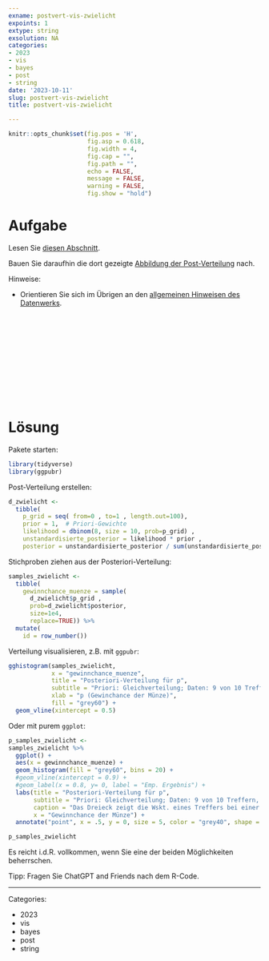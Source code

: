 ```yaml
---
exname: postvert-vis-zwielicht
expoints: 1
extype: string
exsolution: NA
categories:
- 2023
- vis
- bayes
- post
- string
date: '2023-10-11'
slug: postvert-vis-zwielicht
title: postvert-vis-zwielicht

---
```




```r
knitr::opts_chunk$set(fig.pos = 'H',
                      fig.asp = 0.618,
                      fig.width = 4,
                      fig.cap = "", 
                      fig.path = "",
                      echo = FALSE,
                      message = FALSE,
                      warning = FALSE,
                      fig.show = "hold")
```



# Aufgabe

Lesen Sie [diesen Abschnitt](https://start-bayes.netlify.app/0700-ppv#der-zwielichte-dozent-stichproben-vert.-vs.-post-vert.).

Bauen Sie daraufhin die dort gezeigte [Abbildung der Post-Verteilung](https://start-bayes.netlify.app/0700-ppv#fig-post-zwielicht) nach.

Hinweise:

- Orientieren Sie sich im Übrigen an den [allgemeinen Hinweisen des Datenwerks](https://datenwerk.netlify.app/hinweise).





</br>
</br>
</br>
</br>
</br>
</br>
</br>
</br>
</br>
</br>

# Lösung



Pakete starten:

```r
library(tidyverse)
library(ggpubr)
```


Post-Verteilung erstellen:

```r
d_zwielicht <-
  tibble(
    p_grid = seq( from=0 , to=1 , length.out=100),
    prior = 1,  # Priori-Gewichte
    likelihood = dbinom(8, size = 10, prob=p_grid) ,
    unstandardisierte_posterior = likelihood * prior ,
    posterior = unstandardisierte_posterior / sum(unstandardisierte_posterior))
```

Stichproben ziehen aus der Posteriori-Verteilung:

```r
samples_zwielicht <- 
  tibble(
    gewinnchance_muenze = sample(
      d_zwielicht$p_grid , 
      prob=d_zwielicht$posterior, 
      size=1e4, 
      replace=TRUE)) %>% 
  mutate(
    id = row_number())
```


Verteilung visualisieren, z.B. mit `ggpubr`:


```r
gghistogram(samples_zwielicht,
            x = "gewinnchance_muenze",
            title = "Posteriori-Verteilung für p",
            subtitle = "Priori: Gleichverteilung; Daten: 9 von 10 Treffern, binomialverteilt",
            xlab = "p (Gewinchance der Münze)",
            fill = "grey60") +
  geom_vline(xintercept = 0.5)
```


Oder mit purem `ggplot`: 

```r
p_samples_zwielicht <- 
samples_zwielicht %>% 
  ggplot() +
  aes(x = gewinnchance_muenze) +
  geom_histogram(fill = "grey60", bins = 20) +
  #geom_vline(xintercept = 0.9) +
  #geom_label(x = 0.8, y= 0, label = "Emp. Ergebnis") +
  labs(title = "Posteriori-Verteilung für p",
       subtitle = "Priori: Gleichverteilung; Daten: 9 von 10 Treffern, binomialverteilt",
       caption = "Das Dreieck zeigt die Wskt. eines Treffers bei einer fairen Münze",
       x = "Gewinnchance der Münze") +
  annotate("point", x = .5, y = 0, size = 5, color = "grey40", shape = 17)

p_samples_zwielicht
```


Es reicht i.d.R. vollkommen, wenn Sie eine der beiden Möglichkeiten beherrschen.

Tipp: Fragen Sie ChatGPT and Friends nach dem R-Code.



---

Categories: 

- 2023
- vis
- bayes
- post
- string

